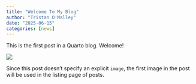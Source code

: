 ```yaml
---
title: "Welcome To My Blog"
author: "Tristan O'Malley"
date: "2025-06-15"
categories: [news]
---
```


This is the first post in a Quarto blog. Welcome!

![](thumbnail.jpg)

Since this post doesn't specify an explicit `image`, the first image in the post will be used in the listing page of posts.
